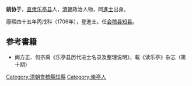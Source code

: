 '''姚协于'''，[[直隶|直隶]][[乐亭县|乐亭县]]人，[[清朝|清朝]]政治人物，同[[進士|進士]]出身。

康熙四十五年丙戌科（1706年），登進士。任[[会稽县|会稽县]][[知县|知县]]。

== 参考書籍 ==
*阚方正、何宗禹《乐亭县历代进士名录及整理说明》，載《读乐亭》杂志（第十期）
{{清朝人物小作品}}
{{康熙四十五年丙戌科殿試金榜}}
{{DEFAULTSORT:Yao姚}}
[[Category:清朝會稽縣知縣|Category:清朝會稽縣知縣]]
[[Category:樂亭人|Category:樂亭人]]